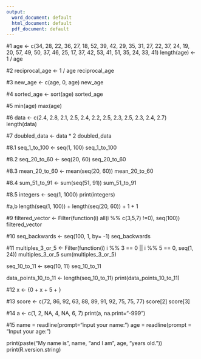 ---
output:
  word_document: default
  html_document: default
  pdf_document: default
---
#1
age <- c(34, 28, 22, 36, 27, 18, 52, 39, 42, 29, 35, 31, 27, 22, 37, 24, 19, 20, 57, 49, 50, 37, 46, 25, 17, 37, 42, 53, 41, 51, 35, 24, 33, 41)
length(age)
 <- 1 / age
 
#2
reciprocal_age <- 1 / age
reciprocal_age

#3
new_age <- c(age, 0, age)
new_age

#4
sorted_age <- sort(age)
sorted_age

#5
min(age)
max(age)

#6
data <- c(2.4, 2.8, 2.1, 2.5, 2.4, 2.2, 2.5, 2.3, 2.5, 2.3, 2.4, 2.7)
length(data)

#7
doubled_data <- data * 2
doubled_data

#8.1
seq_1_to_100 <- seq(1, 100)
seq_1_to_100

#8.2
seq_20_to_60 <- seq(20, 60)
seq_20_to_60

#8.3
mean_20_to_60 <- mean(seq(20, 60))
mean_20_to_60

#8.4
sum_51_to_91 <- sum(seq(51, 91))
sum_51_to_91

#8.5
integers <- seq(1, 1000)
print(integers)

#a,b
length(seq(1, 100)) + length(seq(20, 60)) + 1 + 1

#9
filtered_vector <- Filter(function(i) all(i %% c(3,5,7) !=0), seq(100))
filtered_vector

#10
seq_backwards <- seq(100, 1, by= -1)
seq_backwards

#11
multiples_3_or_5 <- Filter(function(i) i %% 3 == 0 || i %% 5 == 0, seq(1, 24))
multiples_3_or_5
sum(multiples_3_or_5)

seq_10_to_11 <- seq(10, 11)
seq_10_to_11

data_points_10_to_11 <- length(seq_10_to_11)
print(data_points_10_to_11)

#12
x <- {0 + x + 5 + }

#13
score <- c(72, 86, 92, 63, 88, 89, 91, 92, 75, 75, 77)
score[2]
score[3]

#14
a <- c(1, 2, NA, 4, NA, 6, 7)
print(a, na.print="-999")

#15
name = readline(prompt="input your name: ")
age = readline(prompt = "Input your age: ")

print(paste("My name is", name, "and I am", age, "years old."))
print(R.version.string)



